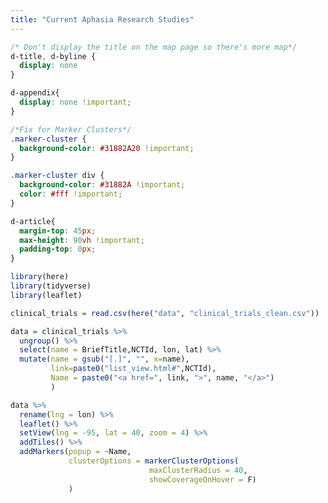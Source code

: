 ```yaml
---
title: "Current Aphasia Research Studies"
---
```


```css
/* Don't display the title on the map page so there's more map*/
d-title, d-byline {
  display: none
}

d-appendix{
  display: none !important;
}

/*Fix for Marker Clusters*/
.marker-cluster {
  background-color: #31882A20 !important;
}

.marker-cluster div {
  background-color: #31882A !important;
  color: #fff !important;
}

d-article{
  margin-top: 45px;
  max-height: 90vh !important;
  padding-top: 0px;
}

```

```r
library(here)
library(tidyverse)
library(leaflet)

clinical_trials = read.csv(here("data", "clinical_trials_clean.csv"))

data = clinical_trials %>%
  ungroup() %>%
  select(name = BriefTitle,NCTId, lon, lat) %>%
  mutate(name = gsub("[.]", "", x=name),
         link=paste0("list_view.html#",NCTId),
         Name = paste0("<a href=", link, ">", name, "</a>")
         )

```

```r
data %>%
  rename(lng = lon) %>%
  leaflet() %>%
  setView(lng = -95, lat = 40, zoom = 4) %>% 
  addTiles() %>%
  addMarkers(popup = ~Name,
             clusterOptions = markerClusterOptions(
                               maxClusterRadius = 40,
                               showCoverageOnHover = F)
             )
```

